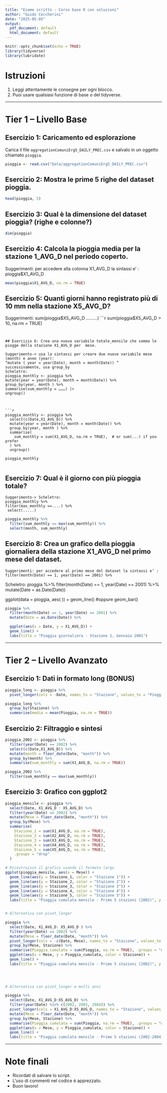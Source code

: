 ```yaml
---
title: "Esame scritto - Corso base R con soluzioni"
author: "Guido Ceccherini"
date: "2025-05-05"
output:
  pdf_document: default
  html_document: default
---
```


```r
knitr::opts_chunk$set(echo = TRUE)
library(tidyverse)
library(lubridate)
```

# Istruzioni

1. Leggi attentamente le consegne per ogni blocco.
2. Puoi usare qualsiasi funzione di base o del tidyverse.

---

# Tier 1 – Livello Base

## Esercizio 1: Caricamento ed esplorazione
Carica il file `aggregationComuniErg5_DAILY_PREC.csv` e salvalo in un oggetto chiamato `pioggia`.

```r
pioggia <- read.csv("Data/aggregationComuniErg5_DAILY_PREC.csv")

```
## Esercizio 2: Mostra le prime 5 righe del dataset pioggia.


```r
head(pioggia, 5)
```

## Esercizio 3: Qual è la dimensione del dataset pioggia? (righe e colonne?)


```r
dim(pioggia)
```


##  Esercizio 4: Calcola la pioggia media per la stazione 1_AVG_D nel periodo coperto.
Suggerimenti: per accedere alla colonna X1_AVG_D la sintassi e’ :
pioggia$X1_AVG_D


```r
mean(pioggia$X1_AVG_D, na.rm = TRUE)
```


##  Esercizio 5: Quanti giorni hanno registrato più di 10 mm nella stazione X5_AVG_D?

Suggerimenti: sum(pioggia$X5_AVG_D .........)
```r
sum(pioggia$X5_AVG_D > 10, na.rm = TRUE)
```


## Esercizio 6: Crea una nuova variabile totale_mensile che somma le piogge della stazione X1_AVG_D per  mese.

Suggerimento-> usa la sintassi per creare due nuove variabile mese (month) e anno (year): 
“mutate ( year = year(Date), month = month(Date)) ”
successivamente, usa group_by
Scheletro: 
pioggia_monthly <- pioggia %>%
mutate(year = year(Date), month = month(Date)) %>%
group_by(year, month ) %>%
summarise(sum_monthly = ………) |> 
ungroup()



```r

pioggia_monthly <- pioggia %>%
  select(c(Date,X1_AVG_D)) %>%
  mutate(year = year(Date), month = month(Date)) %>%
  group_by(year, month ) %>%
  summarise(
    sum_monthly = sum(X1_AVG_D, na.rm = TRUE),  # or sum(...) if you prefer
  ) %>%
  ungroup()

pioggia_monthly


```

## Esercizio 7: Qual è il giorno con più pioggia totale?
	Suggerimento-> Scheletro:
	pioggia_monthly %>%
  	filter(max_monthly ==....) %>%
 	 select(.....)



```r


pioggia_monthly %>%
  filter(sum_monthly == max(sum_monthly)) %>%
  select(month, sum_monthly)
```


## Esercizio 8: Crea un grafico della pioggia giornaliera della stazione X1_AVG_D nel primo mese del dataset.
	Suggerimenti: per accedere al primo mese del dataset la sintassi e’ :
	filter(month(Date) == 1, year(Date) == 2001) %>%
Scheletro:
	pioggia %>%
  	filter(month(Date) == 1, year(Date) == 2001) %>%
  	mutate(Date = as.Date(Date)) 

  ggplot(data = pioggia, aes(   )) +
  geom_line() #oppure geom_bar()


```r
pioggia %>%
  filter(month(Date) == 1, year(Date) == 2001) %>%
  mutate(Date = as.Date(Date)) %>%

  ggplot(aes(x = Date, y = X1_AVG_D)) +
  geom_line() +
  labs(title = "Pioggia giornaliera - Stazione 1, Gennaio 2001")
```

---

# Tier 2 – Livello Avanzato

## Esercizio 1: Dati in formato long (BONUS)

```r
pioggia_long <- pioggia %>%
  pivot_longer(cols = -Date, names_to = "Stazione", values_to = "Pioggia")

pioggia_long %>%
  group_by(Stazione) %>%
  summarise(media = mean(Pioggia, na.rm = TRUE))
```

## Esercizio 2: Filtraggio e sintesi

```r
pioggia_2002 <- pioggia %>%
  filter(year(Date) == 2002) %>%
  select(c(Date,X1_AVG_D)) %>%
  mutate(month = floor_date(Date, "month")) %>%
  group_by(month) %>%
  summarise(sum_monthly = sum(X1_AVG_D, na.rm = TRUE))

pioggia_2002 %>%
  filter(sum_monthly == max(sum_monthly))
```



## Esercizio 3: Grafico con ggplot2

```r


pioggia_mensile <- pioggia %>%
  select(Date, X1_AVG_D : X5_AVG_D) %>%
  filter(year(Date) == 2002) %>%
  mutate(Mese = floor_date(Date, "month")) %>%
  group_by(Mese) %>%
  summarise(
    Stazione_1 = sum(X1_AVG_D, na.rm = TRUE),
    Stazione_2 = sum(X2_AVG_D, na.rm = TRUE),
    Stazione_3 = sum(X3_AVG_D, na.rm = TRUE),
    Stazione_4 = sum(X4_AVG_D, na.rm = TRUE),
    Stazione_5 = sum(X5_AVG_D, na.rm = TRUE),
    .groups = "drop"
  )

# Ricostruisce il grafico usando il formato largo
ggplot(pioggia_mensile, aes(x = Mese)) +
  geom_line(aes(y = Stazione_1, color = "Stazione 1")) +
  geom_line(aes(y = Stazione_2, color = "Stazione 2")) +
  geom_line(aes(y = Stazione_3, color = "Stazione 3")) +
  geom_line(aes(y = Stazione_4, color = "Stazione 4")) +
  geom_line(aes(y = Stazione_5, color = "Stazione 5")) +
  labs(title = "Pioggia cumulata mensile - Prime 5 stazioni (2002)", y = "mm", color = "Stazione")


# Alternativa con pivot_longer

pioggia %>%
  select(Date, X1_AVG_D: X5_AVG_D ) %>%
  filter(year(Date) == 2002) %>%
  mutate(Mese = floor_date(Date, "month")) %>%
  pivot_longer(cols = -c(Date, Mese), names_to = "Stazione", values_to = "Pioggia") %>%
  group_by(Mese, Stazione) %>%
  summarise(Pioggia_cumulata = sum(Pioggia, na.rm = TRUE), .groups = "drop") %>%
  ggplot(aes(x = Mese, y = Pioggia_cumulata, color = Stazione)) +
  geom_line() +
  labs(title = "Pioggia cumulata mensile - Prime 5 stazioni (2002)", y = "mm")
  
  



```


```r
# Alternativa con pivot_longer e molti anni

pioggia %>%
  select(Date, X1_AVG_D:X5_AVG_D) %>%
  filter(year(Date) %in% c(2002, 2003, 2004)) %>%
  pivot_longer(cols = X1_AVG_D:X5_AVG_D, names_to = "Stazione", values_to = "Pioggia") %>%
  mutate(Mese = floor_date(Date, "month")) %>%
  group_by(Mese, Stazione) %>%
  summarise(Pioggia_cumulata = sum(Pioggia, na.rm = TRUE), .groups = "drop") %>%
  ggplot(aes(x = Mese, y = Pioggia_cumulata, color = Stazione)) +
  geom_line() +
  labs(title = "Pioggia cumulata mensile - Prime 5 stazioni (2002-2004)", y = "mm")

```


---

#  Note finali

- Ricordati di salvare lo script.
- L'uso di commenti nel codice è apprezzato.
- Buon lavoro!

